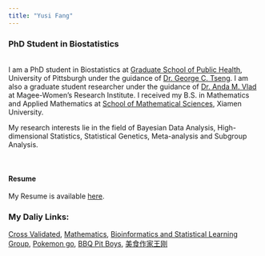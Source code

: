 ```yaml
---
title: "Yusi Fang"
---
```




### PhD Student in Biostatistics
<br>
I am a PhD student in Biostatistics at [Graduate School of Public Health](https://www.publichealth.pitt.edu/), University of Pittsburgh under the guidance of [Dr. George C. Tseng](http://www.pitt.edu/~ctseng/). I am also a graduate student researcher under the guidance of [Dr. Anda M. Vlad](https://mageewomens.org/investigator/anda-m-vlad-md-ph-d) at Magee-Women's Research Institute. I received my B.S. in Mathematics and Applied Mathematics at [School of Mathematical Sciences](http://math.xmu.edu.cn/en/), Xiamen University.  

My research interests lie in the field of Bayesian Data Analysis, High-dimensional Statistics, Statistical Genetics, Meta-analysis and Subgroup Analysis.

<br>

#### Resume

My Resume is available [here](downloads/CV_Yusi.pdf).


### My Daliy Links:

[Cross Validated](https://stats.stackexchange.com/),  [Mathematics](https://math.stackexchange.com), [Bioinformatics and Statistical Learning Group](https://tsenglab.biostat.pitt.edu),  [Pokemon go](https://www.pokemongo.com/en-us/), [BBQ Pit Boys](https://www.youtube.com/user/BarbecueWeb),  [美食作家王刚](https://www.youtube.com/channel/UCg0m_Ah8P_MQbnn77-vYnYw)

